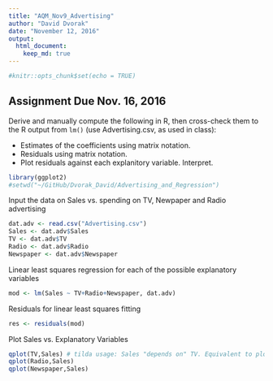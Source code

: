 ```yaml
---
title: "AQM_Nov9_Advertising"
author: "David Dvorak"
date: "November 12, 2016"
output: 
  html_document: 
    keep_md: true
---
```


```r
#knitr::opts_chunk$set(echo = TRUE)
```

## Assignment Due Nov. 16, 2016

Derive and manually compute the following in R, then cross-check them to the R output from `lm()` (use Advertising.csv, as used in class):

* Estimates of the coefficients using matrix notation.
* Residuals using matrix notation.
* Plot residuals against each explanitory variable. Interpret.

```r
library(ggplot2)
#setwd("~/GitHub/Dvorak_David/Advertising_and_Regression")
```
Input the data on Sales vs. spending on TV, Newpaper and Radio advertising
```r
dat.adv <- read.csv("Advertising.csv")
Sales <- dat.adv$Sales
TV <- dat.adv$TV
Radio <- dat.adv$Radio
Newspaper <- dat.adv$Newspaper
```
Linear least squares regression for each of the possible explanatory variables
```r
mod <- lm(Sales ~ TV+Radio+Newspaper, dat.adv)
```
Residuals for linear least squares fitting
```r
res <- residuals(mod)
```

Plot Sales vs. Explanatory Variables
```r
qplot(TV,Sales) # tilda usage: Sales "depends on" TV. Equivalent to plot(TV,S)
qplot(Radio,Sales)
qplot(Newspaper,Sales)
```
